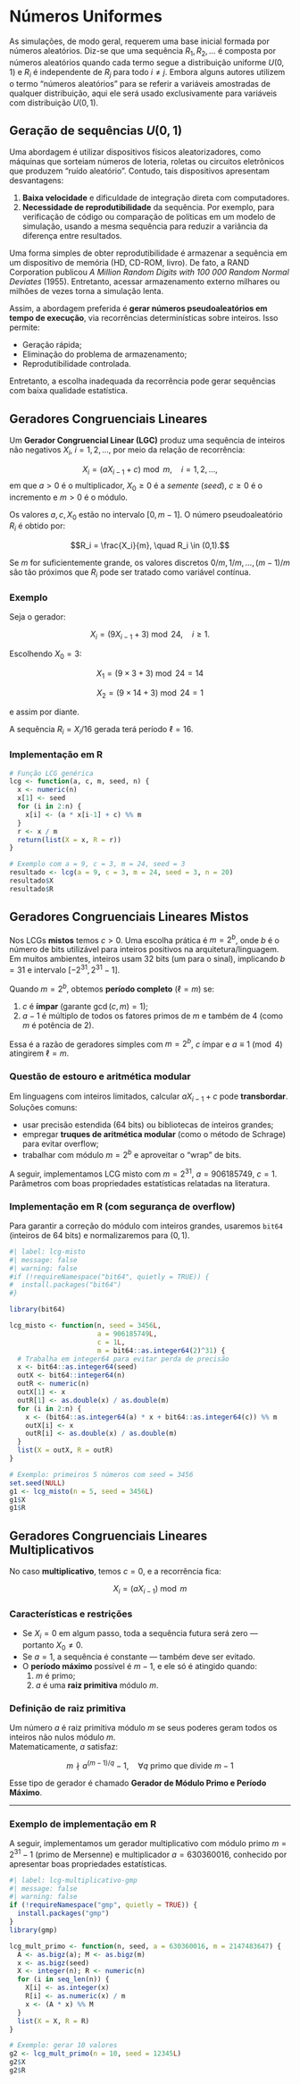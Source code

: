 # Números Uniformes

As simulações, de modo geral, requerem uma base inicial formada por números aleatórios. Diz-se que uma sequência $R_1, R_2, \ldots$ é composta por números aleatórios quando cada termo segue a distribuição uniforme $U(0,1)$ e $R_i$ é independente de $R_j$ para todo $i \neq j$. Embora alguns autores utilizem o termo “números aleatórios” para se referir a variáveis amostradas de qualquer distribuição, aqui ele será usado exclusivamente para variáveis com distribuição $U(0,1)$.

## Geração de sequências $U(0,1)$

Uma abordagem é utilizar dispositivos físicos aleatorizadores, como máquinas que sorteiam números de loteria, roletas ou circuitos eletrônicos que produzem “ruído aleatório”. Contudo, tais dispositivos apresentam desvantagens:

1. **Baixa velocidade** e dificuldade de integração direta com computadores.
2. **Necessidade de reprodutibilidade** da sequência. Por exemplo, para verificação de código ou comparação de políticas em um modelo de simulação, usando a mesma sequência para reduzir a variância da diferença entre resultados.

Uma forma simples de obter reprodutibilidade é armazenar a sequência em um dispositivo de memória (HD, CD-ROM, livro). De fato, a RAND Corporation publicou *A Million Random Digits with 100 000 Random Normal Deviates* (1955). Entretanto, acessar armazenamento externo milhares ou milhões de vezes torna a simulação lenta.

Assim, a abordagem preferida é **gerar números pseudoaleatórios em tempo de execução**, via recorrências determinísticas sobre inteiros. Isso permite:

- Geração rápida;
- Eliminação do problema de armazenamento;
- Reprodutibilidade controlada.

Entretanto, a escolha inadequada da recorrência pode gerar sequências com baixa qualidade estatística.


## Geradores Congruenciais Lineares

Um **Gerador Congruencial Linear (LGC)** produz uma sequência de inteiros não negativos $X_i$, $i = 1, 2, \ldots$, por meio da relação de recorrência:

$$X_i = (a X_{i-1} + c) \bmod m, \quad i = 1, 2, \ldots,$$
em que $a > 0$ é o multiplicador, $X_0 \ge 0$ é a *semente* (*seed*), $c \ge 0$ é o incremento e $m > 0$ é o módulo.

Os valores  $a, c, X_0$ estão no intervalo $[0, m-1]$. O número pseudoaleatório $R_i$ é obtido por:


$$R_i = \frac{X_i}{m}, \quad R_i \in (0,1).$$

Se $m$ for suficientemente grande, os valores discretos $0/m, 1/m, \ldots, (m-1)/m$ são tão próximos que $R_i$ pode ser tratado como variável contínua.


### Exemplo

Seja o gerador:

$$X_i = (9 X_{i-1} + 3) \bmod 24, \quad i \geq 1.$$

Escolhendo $X_0 = 3$:


$$X_1 = (9 \times 3 + 3) \bmod 24 = 14$$

$$X_2 = (9 \times 14 + 3) \bmod 24 = 1$$

e assim por diante.

A sequência $R_i = X_i / 16$ gerada terá período $\ell = 16$.

### Implementação em R

```r
# Função LCG genérica
lcg <- function(a, c, m, seed, n) {
  x <- numeric(n)
  x[1] <- seed
  for (i in 2:n) {
    x[i] <- (a * x[i-1] + c) %% m
  }
  r <- x / m
  return(list(X = x, R = r))
}

# Exemplo com a = 9, c = 3, m = 24, seed = 3
resultado <- lcg(a = 9, c = 3, m = 24, seed = 3, n = 20)
resultado$X
resultado$R
```

## Geradores Congruenciais Lineares Mistos

Nos LCGs **mistos** temos $c>0$. Uma escolha prática é $m = 2^b$, onde $b$ é o número de bits utilizável para inteiros positivos na arquitetura/linguagem. Em muitos ambientes, inteiros usam 32 bits (um para o sinal), implicando $b=31$ e intervalo $[-2^{31}, 2^{31}-1]$.

Quando $m=2^b$, obtemos **período completo** ($\ell=m$) se:

1) $c$ é **ímpar** (garante $\gcd(c,m)=1$);  
2) $a-1$ é múltiplo de todos os fatores primos de $m$ e também de 4 (como $m$ é potência de 2).

Essa é a razão de geradores simples com $m=2^b$, $c$ ímpar e $a \equiv 1 \pmod 4$ atingirem $\ell=m$.

### Questão de estouro e aritmética modular

Em linguagens com inteiros limitados, calcular $aX_{i-1}+c$ pode **transbordar**. Soluções comuns:

- usar precisão estendida (64 bits) ou bibliotecas de inteiros grandes;
- empregar **truques de aritmética modular** (como o método de Schrage) para evitar overflow;
- trabalhar com módulo $m=2^b$ e aproveitar o “wrap” de bits.

A seguir, implementamos LCG misto com $m=2^{31}$, $a=906185749$, $c=1$. Parâmetros com boas propriedades estatísticas relatadas na literatura.

### Implementação em R (com segurança de overflow)

Para garantir a correção do módulo com inteiros grandes, usaremos `bit64` (inteiros de 64 bits) e normalizaremos para $(0,1)$.

```r
#| label: lcg-misto
#| message: false
#| warning: false
#if (!requireNamespace("bit64", quietly = TRUE)) {
#  install.packages("bit64")
#}

library(bit64)

lcg_misto <- function(n, seed = 3456L,
                      a = 906185749L,
                      c = 1L,
                      m = bit64::as.integer64(2)^31) {
  # Trabalha em integer64 para evitar perda de precisão
  x <- bit64::as.integer64(seed)
  outX <- bit64::integer64(n)
  outR <- numeric(n)
  outX[1] <- x
  outR[1] <- as.double(x) / as.double(m)
  for (i in 2:n) {
    x <- (bit64::as.integer64(a) * x + bit64::as.integer64(c)) %% m
    outX[i] <- x
    outR[i] <- as.double(x) / as.double(m)
  }
  list(X = outX, R = outR)
}

# Exemplo: primeiros 5 números com seed = 3456
set.seed(NULL)
g1 <- lcg_misto(n = 5, seed = 3456L)
g1$X
g1$R
```

## Geradores Congruenciais Lineares Multiplicativos

No caso **multiplicativo**, temos $c = 0$, e a recorrência fica:

$$
X_i = (a X_{i-1}) \bmod m
$$

### Características e restrições

- Se $X_i = 0$ em algum passo, toda a sequência futura será zero — portanto $X_0 \neq 0$.
- Se $a = 1$, a sequência é constante — também deve ser evitado.
- O **período máximo** possível é $m - 1$, e ele só é atingido quando:
  1. $m$ é primo;
  2. $a$ é uma **raiz primitiva** módulo $m$.

### Definição de raiz primitiva

Um número $a$ é raiz primitiva módulo $m$ se seus poderes geram todos os inteiros não nulos módulo $m$.  
Matematicamente, $a$ satisfaz:

$$
m \nmid a^{(m-1)/q} - 1, \quad \forall q \text{ primo que divide } m-1
$$

Esse tipo de gerador é chamado **Gerador de Módulo Primo e Período Máximo**.

---

### Exemplo de implementação em R

A seguir, implementamos um gerador multiplicativo com módulo primo $m = 2^{31} - 1$ (primo de Mersenne) e multiplicador $a = 630360016$, conhecido por apresentar boas propriedades estatísticas.

```r
#| label: lcg-multiplicativo-gmp
#| message: false
#| warning: false
if (!requireNamespace("gmp", quietly = TRUE)) {
  install.packages("gmp")
}
library(gmp)

lcg_mult_primo <- function(n, seed, a = 630360016, m = 2147483647) {
  A <- as.bigz(a); M <- as.bigz(m)
  x <- as.bigz(seed)
  X <- integer(n); R <- numeric(n)
  for (i in seq_len(n)) {
    X[i] <- as.integer(x)    
    R[i] <- as.numeric(x) / m    
    x <- (A * x) %% M            
  }
  list(X = X, R = R)
}

# Exemplo: gerar 10 valores
g2 <- lcg_mult_primo(n = 10, seed = 12345L)
g2$X
g2$R
```
